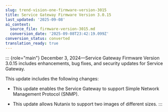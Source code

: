 ```yaml
---
slug: trend-vision-one-firmware-version-3015
title: Service Gateway Firmware Version 3.0.15
last_updated: '2025-09-08'
ai_context:
  source_file: firmware-version-3015.md
  conversion_date: '2025-09-08T23:42:19.099Z'
conversion_status: converted
translation_ready: true
---
```


::: {role="main"}
December 3, 2024—Service Gateway Firmware Version 3.0.15 includes enhancements, bug fixes, and security updates for Service Gateway.

This update includes the following changes:

- This update enables the Service Gateway to support Simple Network Management Protocol (SNMP).

- This update allows Nutanix to support two images of different sizes.
:::
